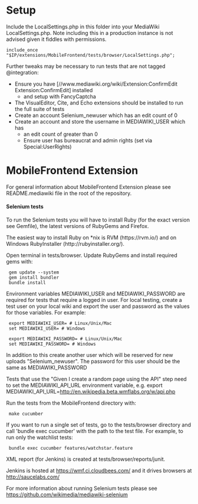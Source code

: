 = Setup =
Include the LocalSettings.php in this folder into your MediaWiki LocalSettings.php.
Note including this in a production instance is not advised given it fiddles with permissions.

<pre>
include_once "$IP/extensions/MobileFrontend/tests/browser/LocalSettings.php";
</pre>

Further tweaks may be necessary to run tests that are not tagged @integration:
* Ensure you have [//www.mediawiki.org/wiki/Extension:ConfirmEdit Extension:ConfirmEdit] installed
** and setup with FancyCaptcha
* The VisualEditor, Cite, and Echo extensions should be installed to run the full suite of tests
* Create an account Selenium_newuser which has an edit count of 0
* Create an account and store the username in MEDIAWIKI_USER which has
** an edit count of greater than 0
** Ensure user has bureaucrat and admin rights (set via Special:UserRights)

= MobileFrontend Extension =

For general information about MobileFrontend Extension please see
README.mediawiki file in the root of the repository.

==== Selenium tests ====

To run the Selenium tests you will have to install Ruby (for the exact
version see Gemfile), the latest versions of RubyGems and Firefox.

The easiest way to install Ruby on *nix is RVM (https://rvm.io/) and on
Windows RubyInstaller (http://rubyinstaller.org/).

Open terminal in tests/browser. Update RubyGems and install required
gems with:

  gem update --system
  gem install bundler
  bundle install

Environment variables MEDIAWIKI_USER and MEDIAWIKI_PASSWORD are required for
tests that require a logged in user. For local testing, create a test user on your local wiki
and export the user and password as the values for those variables.
For example:

  export MEDIAWIKI_USER=<username here> # Linux/Unix/Mac
  set MEDIAWIKI_USER=<username here> # Windows

  export MEDIAWIKI_PASSWORD=<password here> # Linux/Unix/Mac
  set MEDIAWIKI_PASSWORD=<password here> # Windows

In addition to this create another user which will be reserved for new uploads
"Selenium_newuser". The password for this user should be the same as
MEDIAWIKI_PASSWORD

Tests that use the "Given I create a random page using the API" step need to set
the MEDIAWIKI_API_URL environment variable, e.g.
export MEDIAWIKI_API_URL=http://en.wikipedia.beta.wmflabs.org/w/api.php

Run the tests from the MobileFrontend directory with:

  make cucumber

If you want to run a single set of tests, go to the tests/browser directory and
call 'bundle exec cucumber' with the path to the test file. For example, to run
only the watchlist tests:

  bundle exec cucumber features/watchstar.feature

XML report (for Jenkins) is created at tests/browser/reports/junit.

Jenkins is hosted at https://wmf.ci.cloudbees.com/ and it drives
browsers at http://saucelabs.com/

For more information about running Selenium tests please see
https://github.com/wikimedia/mediawiki-selenium
